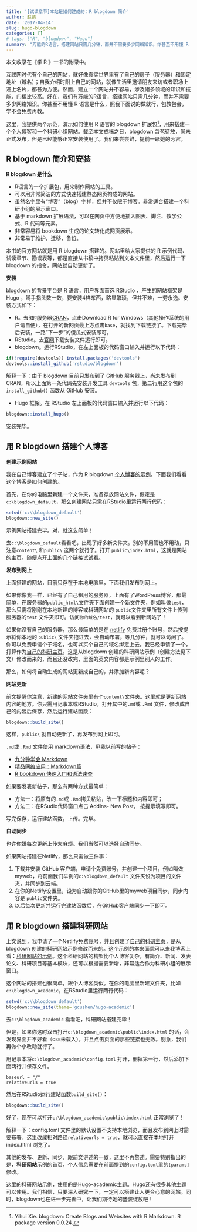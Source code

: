 ```yaml
---
title: '[试读章节]本站是如何建成的：R blogdown 简介'
author: 赵鹏
date: '2017-04-14'
slug: hugo-blogdown
categories: []
# tags: ["R", "blogdown", "Hugo"]
summary: "万能的R语言，搭建网站只需几分钟，而并不需要多少网络知识。你甚至不用懂 R 语言是什么，照我下面说的做就行，包教包会，学不会免费再教。"
---
```


本文收录在《学 R 》一书的附录中。

互联网时代有个自己的网站，就好像真实世界里有了自己的房子（服务器）和固定地址（域名）；自我介绍时附上自己的网站，就像生活里邀请朋友来访或者职场上递上名片，都甚为方便。然而，建立一个网站并不容易，涉及诸多领域的知识和技能，门槛比较高。好在，我们有万能的R语言，搭建网站只需几分钟，而并不需要多少网络知识。你甚至不用懂 R 语言是什么，照我下面说的做就行，包教包会，学不会免费再教。

这里，我提供两个示范，演示如何使用 R 语言的 blogdown 扩展包^[Yihui Xie. blogdown: Create Blogs and Websites with R Markdown. R package version 0.0.24.]，用来搭建一个[个人博客](http://dapengde.com/blogdown_demo_default/)和一个[科研小组网站](http://dapengde.com/blogdown_demo_academic/)。截至本文成稿之日，blogdown 含苞待放，尚未正式发布，但是已经能够正常安装使用了。我们来尝尝鲜，提前一睹她的芳容。

## R blogdown 简介和安装

**R blogdown 是什么**

- R语言的一个扩展包，用来制作网站的工具。
- 可以用非常简洁的方式快速搭建静态网页构成的网站。
- 虽然名字里有“博客”（blog）字样，但并不仅限于博客。非常适合搭建一个科研小组的展示窗口。
- 基于 markdown 扩展语法，可以在网页中方便地插入图表、脚注、数学公式、R 代码等元素。
- 非常容易将 bookdown 生成的论文转化成网页展示。
- 非常易于维护，迁移，备份。

本书的官方网站就是用 R blogdown 搭建的。网站里给大家提供的 R 示例代码、试读章节、勘误表等，都是直接从书稿中拷贝粘贴到文本文件里，然后运行一下 blogdown 的指令，网站就自动更新了。

**安装**

blogdown 的背景平台是 R 语言，用户界面首选 RStudio ，产生的网站框架是 Hugo ，掰手指头数一数，要安装4样东西，略显繁琐，但并不难，一劳永逸。安装方式如下：

- R。去R的服务器[CRAN](https://cran.r-project.org/)，点击Download R for Windows（其他操作系统的用户请自便），在打开的新网页最上方点击`base`，就找到下载链接了。下载完毕后安装，一路"下一步"的傻瓜式安装即可。
- RStudio。去[官网](https://www.rstudio.com/)下载安装文件运行即可。
- blogdown。运行RStudio，在左上面板的代码窗口输入并运行以下代码：

```r
if(!require(devtools)) install.packages('devtools')
devtools::install_github('rstudio/blogdown')
```
解释一下：由于 blogdown 目前只发布到了 GitHub 服务器上，尚未发布到CRAN，所以上面第一条代码先安装开发工具 `devtools` 包，第二行用这个包的`install_github()` 函数从 GitHub 安装。

- Hugo 框架。在 RStudio 左上面板的代码窗口输入并运行以下代码：
```r
blogdown::install_hugo()
```

安装完毕。

## 用 R blogdown 搭建个人博客

**创建示例网站**

我在自己博客建立了个子站，作为 R blogdown [个人博客的示例](http://dapengde.com/blogdown_demo_default/)。下面我们看看这个博客是如何创建的。

首先，在你的电脑里新建一个文件夹，准备存放网站文件，假定是`c:\blogdown_default`，那么创建网站只需在RStudio里运行两行代码：

```r
setwd('c:\\blogdown_default')
blogdown::new_site()
```

示例网站搭建完毕。对，就这么简单！

去`c:\blogdown_default`看看吧，出现了好多新文件夹。别的不用管也不用动，只注意`content\` 和`public\` 这两个就行了。打开 `public\index.html`，这就是网站的主页。随便点开上面的几个链接试试看。

**发布到网上**

上面搭建的网站，目前只存在于本地电脑里，下面我们发布到网上。

如果你像我一样，已经有了自己租用的服务器，上面有了WordPress博客，那最简单，在服务器的`public_html\`文件夹下面创建一个新文件夹，例如叫做`test`，那么只需将刚刚在本地新建的博客或科研网站的 `public`文件夹里所有文件上传到服务器的`test` 文件夹即可。访问`你的域名/test`，就可以看到新网站了！

如果你没有自己的服务器，那么最简单的是在 [netlify](https://www.netlify.com/) 免费注册个账号，然后按提示将你本地的 `public\` 文件夹拖进去，会自动布署，等几分钟，就可以访问了。你可以免费申请个子域名，也可以买个自己的域名绑定上去。我已经申请了一个，打算作为[自己的科研主页](http://zhao.netlify.com/)。这是从blogdown 创建的科研网站示例（创建方法见下文）修改而来的，而且还没改完，里面的英文内容都是示例里别人的工作。

那么，如何将自动生成的网站更新成自己的，并添加新内容呢？

**网站更新**

前文提醒你注意，新建的网站文件夹里有个`content\`文件夹。这里就是更新网站内容的地方。你只需用记事本或RStudio，打开其中的`.md`或 `.Rmd` 文件，修改成自己的内容后保存，然后运行建站函数：

```r
blogdown::build_site()
```

这样，`public\` 就自动更新了，再发布到网上即可。

`.md`或 `.Rmd` 文件使用 markdown语法，见我以前写的帖子：

- [九分钟学会 Markdown](http://dapengde.com/archives/17033)
- [精品网络应用：Markdown篇](http://dapengde.com/archives/17712)
- [R bookdown 快速入门和语法速查](http://dapengde.com/archives/19141)

如果要发表新帖子，那么有两种方式最简单：

- 方法一：将原有的`.md`或 `.Rmd`拷贝粘贴，改一下标题和内容即可；
- 方法二：在RSudio代码窗口点击 Addins- New Post， 按提示填写即可。

写完保存，运行建站函数，上传。完毕。

**自动同步**

也许你嫌每次更新上传太麻烦。我们当然可以选择自动同步。

如果网站搭建在Netlify，那么只需做三件事：

1. 下载并安装 GitHub 客户端，申请个免费账号，并创建一个项目，例如叫做myweb，将前面我们举例的`c:\blogdown_default` 文件夹设为项目的文件夹，并同步到云端。
2. 在你的Netlify设置里，设为自动跟你的GitHub里的myweb项目同步，同步内容是 `public`文件夹。
3. 以后每次更新并运行完建站函数后，在GitHub客户端同步一下即可。

## 用 R blogdown 搭建科研网站

上文说到，我申请了一个Netlify免费账号，并且创建了[自己的科研主页](http://zhao.netlify.com/)，是从blogdown 创建的科研网站示例修改而来的。这个示例的本来面貌可以来我博客上看：[科研网站的示例](http://dapengde.com/blogdown_demo_academic/)。这个科研网站的构架比个人博客复杂，有简介、新闻、发表论文、科研项目等基本模块，还可以根据需要新增，非常适合作为科研小组的展示窗口。

这个网站的搭建也很简单，跟个人博客类似。在你的电脑里新建文件夹，比如 `c:\blogdown_academic`，在RStudio里运行两行代码：

```r
setwd('c:\\blogdown_default')
blogdown::new_site(theme='gcushen/hugo-academic')
```

去`c:\blogdown_academic` 看看吧，科研网站搭建完毕！

但是，如果你这时双击打开`c:\blogdown_academic\public\index.html` 的话，会发现界面并不好看（css未载入），并且点击页面的那些链接也无效。别急，我们再做个小改动就行了。

用记事本将`c:\blogdown_academic\config.toml` 打开，删掉第一行，然后添加下面两行并保存文件。

```
baseurl = "/"
relativeurls = true
```

然后在RStudio运行建站函数`build_site()`：

```r
blogdown::build_site()
```

好了，现在可以打开`c:\blogdown_academic\public\index.html` 正常浏览了！

解释一下：config.toml 文件里的默认设置不支持本地浏览，而且发布到网上时需要布署。这里改成相对路径`relativeurls = true`，就可以直接在本地打开 index.html 浏览了。

其他的发布、更新、同步，跟前文讲述的一致，这里不再赘述。需要特别指出的是，**科研网站**示例的首页，个人信息需要在前面提到的`config.toml`里的`[params]` 修改。

这里的科研网站示例，使用的是Hugo-academic主题。Hugo还有很多其他主题可以使用。我们相信，只要深入研究一下，一定可以搭建让人更合心意的网站。同时，blogdown也在进一步完善中，让我们期待她的盛装绽放吧！